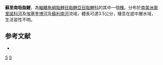 {{Speciesbox
| taxon = Aphyocharacidium melandetum
| status = NE
| status_system = IUCN3.1
| authority =  [[Eigenmann|Eigenmann]], 1912
| synonyms = *''Odontostilbe melandetus''<br /><small>Eigenmann, 1912</small>
}}
'''蘇里南吸脂鯉'''，為[[輻鰭魚綱|輻鰭魚綱]][[脂鯉目|脂鯉目]][[脂鯉亞目|脂鯉亞目]][[脂鯉科|脂鯉科]]的其中一個[[種|種]]。分布於[[南美洲|南美洲]][[奧里諾科河|奧里諾科河]]及[[埃塞奎博河|埃塞奎博河]]及[[蘇利南河|蘇利南河]]流域，體長可達3.5公分，棲息在底中層水域，生活習性不明。

==参考文献==
{{refbegin}}
*{{FishBase_species|genus=Aphyocharacidium|species=melandetum|year=2014|month=1}}
{{refend}}

{{Taxonbar|from=Q581091}}

[[Category:吸脂鯉屬|S]]
[[Category:1912年描述的鱼类|S]]


{{魚類小作品}}
